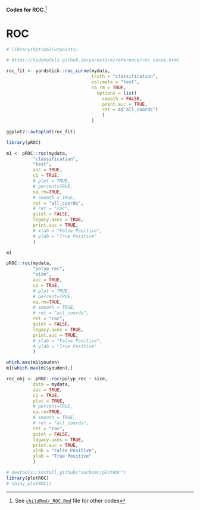 **Codes for ROC**.^[See [`childRmd/_ROC.Rmd`](https://github.com/sbalci/histopathology-template/blob/master/childRmd/_ROC.Rmd) file for other codes]


# ROC


```r
# library(OptimalCutpoints)
```



```r
# https://tidymodels.github.io/yardstick/reference/roc_curve.html

roc_fit <- yardstick::roc_curve(mydata,
                                truth = "classification", 
                                estimate = "test",
                                na_rm = TRUE,
                                  options = list(
                                    smooth = FALSE,
                                    print.auc = TRUE,
                                    ret = c("all_coords")
                                    )
                                )
                                
ggplot2::autoplot(roc_fit)

```





```r
library(pROC)

m1 <- pROC::roc(mydata,
          "classification",
          "test",
          auc = TRUE, 
          ci = TRUE,
          # plot = TRUE,
          # percent=TRUE, 
          na.rm=TRUE,
          # smooth = TRUE,
          ret = "all_coords",
          # ret = "roc",
          quiet = FALSE,
          legacy.axes = TRUE,
          print.auc = TRUE,
          # xlab = "False Positive",
          # ylab = "True Positive"
          )

```



```r
m1
```




```r

pROC::roc(mydata,
          "polyp_rec",
          "size",
          auc = TRUE, 
          ci = TRUE,
          # plot = TRUE,
          # percent=TRUE, 
          na.rm=TRUE,
          # smooth = TRUE,
          # ret = "all_coords",
          ret = "roc",
          quiet = FALSE,
          legacy.axes = TRUE,
          print.auc = TRUE,
          # xlab = "False Positive",
          # ylab = "True Positive"
          )


```



```r
which.max(m1$youden)
m1[which.max(m1$youden),]
```




```r

roc_obj <- pROC::roc(polyp_rec ~ size,
          data = mydata,
          auc = TRUE,
          ci = TRUE,
          plot = TRUE,
          # percent=TRUE, 
          na.rm=TRUE,
          # smooth = TRUE,
          # ret = "all_coords",
          ret = "roc",
          quiet = FALSE,
          legacy.axes = TRUE,
          print.auc = TRUE,
          xlab = "False Positive",
          ylab = "True Positive"
          )
```




```r
# devtools::install_github("sachsmc/plotROC")
library(plotROC)
# shiny_plotROC()


```




